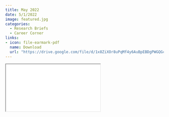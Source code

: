 ```yaml
---
title: May 2022
date: 5/1/2022
image: featured.jpg 
categories: 
  - Research Briefs
  - Career Corner
links:
- icon: file-earmark-pdf
  name: Download
  url: "https://drive.google.com/file/d/1x8ZiXOr8uPqMf4y6AuBpEBDgPWGQGcJ-/view?usp=sharing"
---
```



```{=html}
<iframe class="news ar4x3" src="may2022.Rhtml" title="May Newsletter"></iframe>
```


